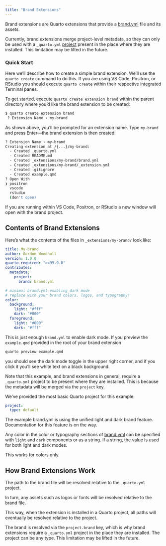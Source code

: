 ```yaml
---
title: "Brand Extensions"
---
```


Brand extensions are Quarto extensions that provide a [brand.yml](../authoring/brand.qmd) file and its assets.

::: callout-important

Currently, brand extensions merge project-level metadata, so they can only be used with a `_quarto.yml` [project](../projects/quarto-projects.qmd) present in the place where they are installed. This limitation may be lifted in the future.

:::

### Quick Start

Here we'll describe how to create a simple brand extension. We'll use the `quarto create` command to do this. If you are using VS Code, Positron, or RStudio you should execute `quarto create` within their respective integrated Terminal panes. 

To get started, execute `quarto create extension brand` within the parent directory where you'd like the brand extension to be created:

```.bash
$ quarto create extension brand
 ? Extension Name › my-brand
```

As shown above, you'll be prompted for an extension name. Type `my-brand` and press Enter---the brand extension is then created:

```bash
? Extension Name › my-brand
Creating extension at /{...}/my-brand:
  - Created _quarto.yml
  - Created README.md
  - Created _extensions/my-brand/brand.yml
  - Created _extensions/my-brand/_extension.yml
  - Created .gitignore
  - Created example.qmd
? Open With
❯ positron
  vscode
  rstudio
  (don't open)
```

If you are running within VS Code, Positron, or RStudio a new window will open with the brand project. 

## Contents of Brand Extensions

Here's what the contents of the files in `_extensions/my-brand/` look like:

``` .yaml
title: My-brand
author: Gordon Woodhull
version: 1.0.0
quarto-required: ">=99.9.0"
contributes:
  metadata:
    project:
      brand: brand.yml
```

``` .yaml
# minimal brand.yml enabling dark mode
# replace with your brand colors, logos, and typography!
color:
  background:
    light: "#fff"
    dark: "#000"
  foreground:
    light: "#000"
    dark: "#fff"
```

This is just enough `brand.yml` to enable dark mode. If you preview the `example.qmd` provided in the root of your brand extension

```bash
quarto preview example.qmd
```

you should see the dark mode toggle in the upper right corner, and if you click it you'll see white text on a black background. 

Note that this example, and brand extensions in general, require a `_quarto.yml` project to be present where they are installed. This is because the metadata will be merged via the `project` key.

We've provided the most basic Quarto project for this example:

``` .yaml
project:
  type: default
```

::: {.callout-note}

The example brand.yml is using the unified light and dark brand feature. Documentation for this feature is on the way.

Any color in the color or typography sections of [brand.yml](https://posit-dev.github.io/brand-yml/) can be specified with `light` and `dark` components or as a string. If a string, the value is used for both light and dark modes.

This works for colors only.

:::

## How Brand Extensions Work

The path to the brand file will be resolved relative to the `_quarto.yml` project.

In turn, any assets such as logos or fonts will be resolved relative to the brand file.

This way, when the extension is installed in a Quarto project, all paths will eventually be resolved relative to the project.

The brand is resolved via the `project.brand` key, which is why brand extensions require a `_quarto.yml` project in the place they are installed. The project can be any type. This limitation may be lifted in the future.
